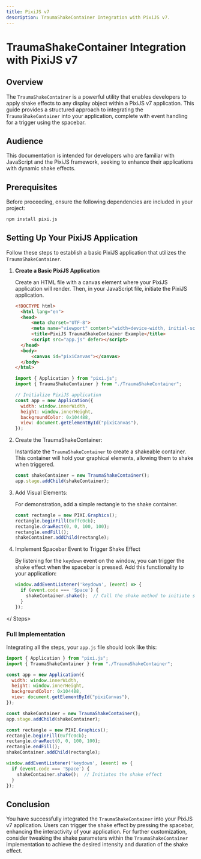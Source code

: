 ```yaml
---
title: PixiJS v7
description: TraumaShakeContainer Integration with PixiJS v7.
---
```


# TraumaShakeContainer Integration with PixiJS v7

## Overview

The `TraumaShakeContainer` is a powerful utility that enables developers to apply shake effects to any display object within a PixiJS v7 application. This guide provides a structured approach to integrating the `TraumaShakeContainer` into your application, complete with event handling for a trigger using the spacebar.

## Audience

This documentation is intended for developers who are familiar with JavaScript and the PixiJS framework, seeking to enhance their applications with dynamic shake effects.

## Prerequisites

Before proceeding, ensure the following dependencies are included in your project:

```bash
npm install pixi.js
```

## Setting Up Your PixiJS Application

Follow these steps to establish a basic PixiJS application that utilizes the `TraumaShakeContainer`.


<Steps>

1. **Create a Basic PixiJS Application**

   Create an HTML file with a canvas element where your PixiJS application will render. Then, in your JavaScript file, initiate the PixiJS application.

   ```html
   <!DOCTYPE html>
     <html lang="en">
     <head>
         <meta charset="UTF-8">
         <meta name="viewport" content="width=device-width, initial-scale=1.0">
         <title>PixiJS TraumaShakeContainer Example</title>
         <script src="app.js" defer></script>
     </head>
     <body>
         <canvas id="pixiCanvas"></canvas>
     </body>
   </html>
   ```

   ```javascript
   import { Application } from "pixi.js";
   import { TraumaShakeContainer } from "./TraumaShakeContainer";

   // Initialize PixiJS application
   const app = new Application({
     width: window.innerWidth,
     height: window.innerHeight,
     backgroundColor: 0x104488,
     view: document.getElementById("pixiCanvas"),
   });
   ```

2. Create the TraumaShakeContainer:

   Instantiate the `TraumaShakeContainer` to create a shakeable container. This container will hold your graphical elements, allowing them to shake when triggered.

   ```javascript
   const shakeContainer = new TraumaShakeContainer();
   app.stage.addChild(shakeContainer);
   ```

3. Add Visual Elements:

   For demonstration, add a simple rectangle to the shake container.

   ```javascript
   const rectangle = new PIXI.Graphics();
   rectangle.beginFill(0xffc0cb);
   rectangle.drawRect(0, 0, 100, 100);
   rectangle.endFill();
   shakeContainer.addChild(rectangle);
   ```

4. Implement Spacebar Event to Trigger Shake Effect

   By listening for the `keydown` event on the window, you can trigger the shake effect when the spacebar is pressed. Add this functionality to your application:

   ```javascript
   window.addEventListener('keydown', (event) => {
     if (event.code === 'Space') {
       shakeContainer.shake();  // Call the shake method to initiate shaking
     }
   });
   ```

</ Steps>

### Full Implementation

Integrating all the steps, your `app.js` file should look like this:

```javascript
import { Application } from "pixi.js";
import { TraumaShakeContainer } from "./TraumaShakeContainer";

const app = new Application({
  width: window.innerWidth,
  height: window.innerHeight,
  backgroundColor: 0x104488,
  view: document.getElementById("pixiCanvas"),
});

const shakeContainer = new TraumaShakeContainer();
app.stage.addChild(shakeContainer);

const rectangle = new PIXI.Graphics();
rectangle.beginFill(0xffc0cb);
rectangle.drawRect(0, 0, 100, 100);
rectangle.endFill();
shakeContainer.addChild(rectangle);

window.addEventListener('keydown', (event) => {
  if (event.code === 'Space') {
    shakeContainer.shake();  // Initiates the shake effect
  }
});
```

## Conclusion

You have successfully integrated the `TraumaShakeContainer` into your PixiJS v7 application. Users can trigger the shake effect by pressing the spacebar, enhancing the interactivity of your application. For further customization, consider tweaking the shake parameters within the `TraumaShakeContainer` implementation to achieve the desired intensity and duration of the shake effect.